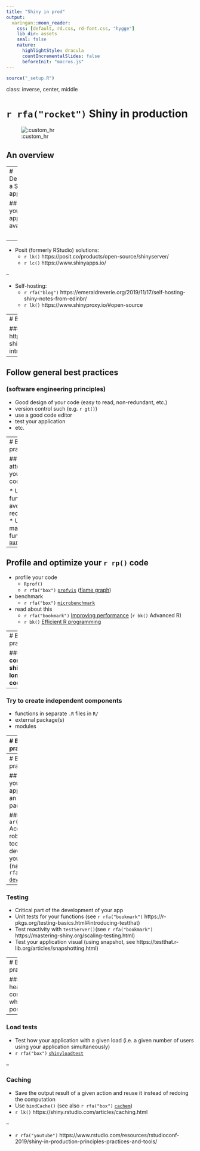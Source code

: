```yaml
---
title: "Shiny in prod"
output:
  xaringan::moon_reader:
    css: [default, rd.css, rd-font.css, "hygge"]
    lib_dir: assets
    seal: false
    nature:
      highlightStyle: dracula
      countIncrementalSlides: false
      beforeInit: "macros.js"
---
```


```r
source("_setup.R")
```

class: inverse, center, middle

# `r rfa("rocket")` Shiny in production

![:custom_hr]()

## An overview


---
# Deploying a Shiny app 

## Making your application available 

<br>

--

* Posit (formerly RStudio) solutions:
    * `r lk()` https://posit.co/products/open-source/shinyserver/
    * `r lc()` https://www.shinyapps.io/

--

* Self-hosting:
    - `r rfa("blog")` https://emeraldreverie.org/2019/11/17/self-hosting-shiny-notes-from-edinbr/
    - `r lk()` https://www.shinyproxy.io/#open-source


---
# Best practices

### `r bk()` https://mastering-shiny.org/scaling-intro.html

--

## Follow general best practices 
### (software engineering principles)

* Good design of your code (easy to read, non-redundant, etc.)
* version control such (e.g. `r gt()`)
* use a good code editor
* test your application
* etc.


---
# Best practices

## Pay attention to your `r rp()` code

* Use functions to avoid redundancy
* Use mapping functions [`purrr`](https://CRAN.R-project.org/package=purrr)

--

## Profile and optimize your `r rp()` code

* profile your code
  * `Rprof()`
  * `r rfa("box")` [`profvis`](https://CRAN.R-project.org/package=profvis) ([flame graph](https://queue.acm.org/detail.cfm?id=2927301))
* benchmark
  * `r rfa("box")` [`microbenchmark`](https://CRAN.R-project.org/package=microbenchmark)
* read about this 
  * `r rfa("bookmark")` [Improving performance](https://adv-r.hadley.nz/perf-improve.html) (`r bk()` Advanced R) 
  * `r bk()` [Efficient R programming](https://csgillespie.github.io/efficientR/)


---
# Best practices

### **More complex shiny longer codebase**

--

### Try to create **independent components**

* functions in separate `.R` files in `R/`
* external package(s)
* modules


---
# Best practices


### Use [modules](https://mastering-shiny.org/scaling-modules.html) 

```R
yourModuleUI <- function(id) {
  ns <- NS(id)
  tagList(...)
}

yourModuleServer <- function(id, geoms, preview, u_details) {
  moduleServer(
    id,
    function(input, output, session) {
      ...
    }
  )
}   
```




---
# Best practices

## Turn your shiny app into an `r rp()` package 

### `r ar()` Access to robust tools to develop your app (namely `r rfa("box")` [`devtools`](https://CRAN.R-project.org/package=devtools))

--

### **Testing**

* Critical part of the development of your app
* Unit tests for your functions (see `r rfa("bookmark")` https://r-pkgs.org/testing-basics.html#introducing-testthat)
* Test reactivity with `testServer()`(see `r rfa("bookmark")` https://mastering-shiny.org/scaling-testing.html)
* Test your application visual (using snapshot, see https://testthat.r-lib.org/articles/snapshotting.html)


---
# Best practices

### Avoid heavy computations when possible

--

### Load tests

  * Test how your application with a given load (i.e. a given number of users using your application simultaneously)
  * `r rfa("box")` [`shinyloadtest`](https://CRAN.R-project.org/package=shinyloadtest)

--

### Caching 

  * Save the output result of a given action and reuse it instead of redoing the computation
  * Use `bindCache()` (see also `r rfa("box")` [`cachem`](https://CRAN.R-project.org/package=cachem))
  * `r lk()` https://shiny.rstudio.com/articles/caching.html


--

* `r rfa("youtube")` https://www.rstudio.com/resources/rstudioconf-2019/shiny-in-production-principles-practices-and-tools/
